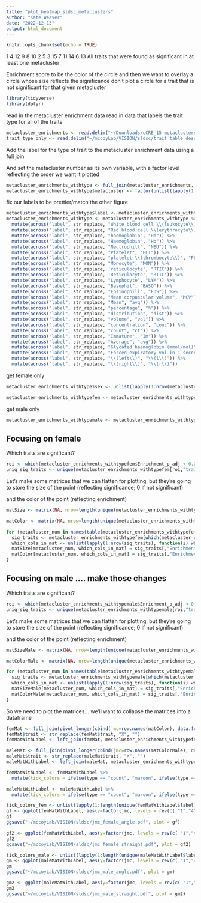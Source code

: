 ```yaml
---
title: "plot_heatmap_sldsc_metaclusters"
author: "Kate Weaver"
date: "2022-12-13"
output: html_document
---
```


```r
knitr::opts_chunk$set(echo = TRUE)
```

 1
4
12
9
8
10
2
5
3
15
7
11
14
6
13
	All traits that were found as significant in at least one metacluster

Enrichment score to be the color of the circle
and then we want to overlay a circle whose size reflects the significance
don’t plot a circle for a trait that is not significant for that given metacluster

```r
library(tidyverse)
library(dplyr)
```

read in the metacluster enrichment data
read in data that labels the trait type for all of the traits

```r
metacluster_enrichments <- read.delim("~/Downloads/cCRE_15-metaclusters_all_UKBB_traits.enrichment.txt", sep="\t")
trait_type_only <- read.delim("~/mccoyLab/VISION/sldsc/trait_table_description_significance_type.txt", sep="\t") %>% dplyr::select(c(trait_short, type)) %>% `colnames<-`(c("trait", "type"))
```

Add the label for the type of trait to the metacluster enrichment data using a full join

And set the metacluster number as its own variable, with a factor level reflecting the order we want it plotted

```r
metacluster_enrichments_withtype <- full_join(metacluster_enrichments, trait_type_only, by="trait")
metacluster_enrichments_withtype$metacluster <- factor(unlist(lapply(1:nrow(metacluster_enrichments_withtype), function(x) substr(str_replace(metacluster_enrichments_withtype$Category[x], "metacluster", ""),1,nchar(str_replace(metacluster_enrichments_withtype$Category[x], "metacluster", ""))-4))), levels = rev(c( "1","4","12","9","8","10","2","5","3","15","7","11","14","6","13")))
```

fix our labels to be prettier/match the other figure

```r
metacluster_enrichments_withtype$label <- metacluster_enrichments_withtype$description
metacluster_enrichments_withtype <- metacluster_enrichments_withtype %>%
  mutate(across("label", str_replace, "White blood cell \\(leukocyte\\)", "WBC")) %>%
  mutate(across("label", str_replace, "Red blood cell \\(erythrocyte\\)", "RBC")) %>%
  mutate(across("label", str_replace, "haemoglobin", "Hb")) %>%
  mutate(across("label", str_replace, "Haemoglobin", "Hb")) %>%
  mutate(across("label", str_replace, "Neutrophill", "NEU")) %>%
  mutate(across("label", str_replace, "Platelet", "PLT")) %>%
  mutate(across("label", str_replace, "platelet \\(thrombocyte\\)", "PLT")) %>%
  mutate(across("label", str_replace, "Monocyte", "MON")) %>%
  mutate(across("label", str_replace, 'reticulocyte', "RTIC")) %>%
  mutate(across("label", str_replace, 'Reticulocyte', "RTIC")) %>%
  mutate(across("label", str_replace, "Lymphocyte", "LYM")) %>%
  mutate(across("label", str_replace, "Basophil", "BASO")) %>%
  mutate(across("label", str_replace, "Eosinophill", "EOS")) %>%
  mutate(across("label", str_replace, "Mean corpuscular volume", "MCV")) %>%
  mutate(across("label", str_replace, "Mean", "avg")) %>%
  mutate(across("label", str_replace, "percentage", "%")) %>%
  mutate(across("label", str_replace, "distribution", "dist")) %>%
  mutate(across("label", str_replace, "volume", "vol")) %>%
  mutate(across("label", str_replace, "concentration", "conc")) %>%
  mutate(across("label", str_replace, "count", "ct")) %>%
  mutate(across("label", str_replace, "Immature", "Im")) %>%
  mutate(across("label", str_replace, "Average", "avg")) %>%
  mutate(across("label", str_replace, "Glycated haemoglobin (mmol/mol)", "Glycated Hb")) %>%
  mutate(across("label", str_replace, "Forced expiratory vol in 1-second \\(FEV1\\), Best measure", "FEV1")) %>%
  mutate(across("label", str_replace, "\\(left\\)", "\\(l\\)")) %>%
  mutate(across("label", str_replace, "\\(right\\)", "\\(r\\)"))
```


get female only
```r
metacluster_enrichments_withtype$sex <- unlist(lapply(1:nrow(metacluster_enrichments_withtype), function(i) unlist(str_split(metacluster_enrichments_withtype$trait[i], "\\."))[2]))

metacluster_enrichments_withtypefem <- metacluster_enrichments_withtype[which(metacluster_enrichments_withtype$sex == "female"),]
```

get male only

```r
metacluster_enrichments_withtypemale <- metacluster_enrichments_withtype[which(metacluster_enrichments_withtype$sex == "male"),]

```

## Focusing on female 

Which traits are significant?

```r
roi <- which(metacluster_enrichments_withtypefem$Enrichment_p_adj < 0.05)
uniq_sig_traits <- unique(metacluster_enrichments_withtypefem[roi,"trait"])
```

Let's make some matrices that we can flatten for plotting, but they're going to store the size of the point (reflecting significance; 0 if not significant)

and the color of the point (reflecting enrichment)

```r
matSize <- matrix(NA, nrow=length(unique(metacluster_enrichments_withtypefem$metacluster)), ncol = length(uniq_sig_traits)) %>% `colnames<-`(uniq_sig_traits) %>% `rownames<-`(names(table(metacluster_enrichments_withtypefem$metacluster)))

matColor <- matrix(NA, nrow=length(unique(metacluster_enrichments_withtypefem$metacluster)), ncol = length(uniq_sig_traits))  %>% `colnames<-`(uniq_sig_traits) %>% `rownames<-`(names(table(metacluster_enrichments_withtypefem$metacluster)))
```

```r
for (metacluster_num in names(table(metacluster_enrichments_withtypefem$metacluster))){
  sig_traits <- metacluster_enrichments_withtypefem[which(metacluster_enrichments_withtypefem$metacluster == metacluster_num & metacluster_enrichments_withtypefem$Enrichment_p_adj < 0.05), c("trait", "Enrichment_p_adj", "Enrichment")]
  which_cols_in_mat <- unlist(lapply(1:nrow(sig_traits), function(i) which(colnames(matSize) == sig_traits[i,"trait"])))
  matSize[metacluster_num, which_cols_in_mat] = sig_traits[,"Enrichment_p_adj"]
  matColor[metacluster_num, which_cols_in_mat] = sig_traits[,"Enrichment"]
}
```

## Focusing on male .... make those changes

Which traits are significant?

```r
roi <- which(metacluster_enrichments_withtypemale$Enrichment_p_adj < 0.05)
uniq_sig_traits <- unique(metacluster_enrichments_withtypemale[roi,"trait"])
```

Let's make some matrices that we can flatten for plotting, but they're going to store the size of the point (reflecting significance; 0 if not significant)

and the color of the point (reflecting enrichment)

```r
matSizeMale <- matrix(NA, nrow=length(unique(metacluster_enrichments_withtypemale$metacluster)), ncol = length(uniq_sig_traits)) %>% `colnames<-`(uniq_sig_traits) %>% `rownames<-`(names(table(metacluster_enrichments_withtypemale$metacluster)))

matColorMale <- matrix(NA, nrow=length(unique(metacluster_enrichments_withtypemale$metacluster)), ncol = length(uniq_sig_traits))  %>% `colnames<-`(uniq_sig_traits) %>% `rownames<-`(names(table(metacluster_enrichments_withtypemale$metacluster)))
```

```r
for (metacluster_num in names(table(metacluster_enrichments_withtypemale$metacluster))){
  sig_traits <- metacluster_enrichments_withtypemale[which(metacluster_enrichments_withtypemale$metacluster == metacluster_num & metacluster_enrichments_withtypemale$Enrichment_p_adj < 0.05), c("trait", "Enrichment_p_adj", "Enrichment")]
  which_cols_in_mat <- unlist(lapply(1:nrow(sig_traits), function(i) which(colnames(matSizeMale) == sig_traits[i,"trait"])))
  matSizeMale[metacluster_num, which_cols_in_mat] = sig_traits[,"Enrichment_p_adj"]
  matColorMale[metacluster_num, which_cols_in_mat] = sig_traits[,"Enrichment"]
}
```

So we need to plot the matrices... we'll want to collapse the matrices into a dataframe

```r
femMat <- full_join(pivot_longer(cbind(jmc=row.names(matColor), data.frame(matColor)), -c(jmc), names_to = "trait", values_to = "color"), pivot_longer(cbind(jmc=row.names(matSize), data.frame(matSize)), -c(jmc), names_to = "trait", values_to = "size"), by = c("jmc", "trait"))
femMat$trait <- str_replace(femMat$trait, "X", "")
femMatWithLabel <- left_join(femMat, metacluster_enrichments_withtypefem[,c("label", "trait", "type")], by="trait")

maleMat <- full_join(pivot_longer(cbind(jmc=row.names(matColorMale), data.frame(matColorMale)), -c(jmc), names_to = "trait", values_to = "color"), pivot_longer(cbind(jmc=row.names(matSizeMale), data.frame(matSizeMale)), -c(jmc), names_to = "trait", values_to = "size"), by = c("jmc", "trait"))
maleMat$trait <- str_replace(maleMat$trait, "X", "")
maleMatWithLabel <- left_join(maleMat, metacluster_enrichments_withtypemale[,c("label", "trait", "type")], by="trait")
```

```r
femMatWithLabel <- femMatWithLabel %>%
  mutate(tick_colors = ifelse(type == "count", "maroon", ifelse(type == "chemistry", "purple", "black")))

maleMatWithLabel <- maleMatWithLabel %>%
  mutate(tick_colors = ifelse(type == "count", "maroon", ifelse(type == "chemistry", "purple", "black")))
```

```r
tick_colors_fem <- unlist(lapply(1:length(unique(femMatWithLabel$label)), function(x) femMatWithLabel[which(femMatWithLabel$label == unique(femMatWithLabel$label)[order(unique(femMatWithLabel$label))][x])[1], "tick_colors"]))
gf <- ggplot(femMatWithLabel, aes(y=factor(jmc, levels = rev(c( "1","4","12","9","8","10","2","5","3","15","7","11","14","6","13"))) , x=label)) + geom_tile(aes(fill=factor(0)), show.legend = FALSE) + geom_point(aes(colour = log2(color), size = -log10(size))) + theme_bw() + ylab("JmC") + xlab("") + scale_fill_manual(values = c("transparent")) + theme(axis.text.x = element_text(angle = 45,hjust=1, color=tick_colors_fem, size=8)) + labs(size = "-log10(Adjusted p-value)", colour = "log2(Enrichment)") + theme(plot.margin = margin(1.5, 1.75, 1, 1.75, "cm")) + ggtitle("JmC Trait Enrichments (Female)") + theme(panel.grid = element_line(color="black", size=0.1))
gf
ggsave("~/mccoyLab/VISION/sldsc/jmc_female_angle.pdf", plot = gf)
```

```r
gf2 <- ggplot(femMatWithLabel, aes(y=factor(jmc, levels = rev(c( "1","4","12","9","8","10","2","5","3","15","7","11","14","6","13"))) , x=label)) + geom_tile(aes(fill=factor(0)), show.legend = FALSE) + geom_point(aes(colour = log2(color), size = -log10(size))) + theme_bw() + ylab("JmC") + xlab("") + scale_fill_manual(values = c("transparent")) + theme(axis.text.x = element_text(angle = 90, vjust=0.5,hjust=1, color=tick_colors_fem, size=8)) + labs(size = "-log10(Adjusted p-value)", colour = "log2(Enrichment)") + theme(plot.margin = margin(0.5, 0, 0, 0.25, "cm")) + ggtitle("JmC Trait Enrichments (Female)") + theme(panel.grid = element_line(color="black", size=0.1))
gf2
ggsave("~/mccoyLab/VISION/sldsc/jmc_female_straight.pdf", plot = gf2)
```

```r
tick_colors_male <- unlist(lapply(1:length(unique(maleMatWithLabel$label)), function(x) maleMatWithLabel[which(maleMatWithLabel$label == unique(maleMatWithLabel$label)[order(unique(maleMatWithLabel$label))][x])[1], "tick_colors"]))
gm <- ggplot(maleMatWithLabel, aes(y=factor(jmc, levels = rev(c( "1","4","12","9","8","10","2","5","3","15","7","11","14","6","13"))) , x=label)) + geom_tile(aes(fill=factor(0)), show.legend = FALSE) + geom_point(aes(colour = log2(color), size = -log10(size))) + theme_bw() + ylab("JmC") + xlab("") + scale_fill_manual(values = c("transparent")) + theme(axis.text.x = element_text(angle = 45,hjust=1, color=tick_colors_male, size=8)) + labs(size = "-log10(Adjusted p-value)", colour = "log2(Enrichment)") + theme(plot.margin = margin(1, 2, 1, 1.5, "cm")) + ggtitle("JmC Trait Enrichments (Male)") + theme(panel.grid = element_line(color="black", size=0.1))
gm
ggsave("~/mccoyLab/VISION/sldsc/jmc_male_angle.pdf", plot = gm)
```

```r
gm2 <- ggplot(maleMatWithLabel, aes(y=factor(jmc, levels = rev(c( "1","4","12","9","8","10","2","5","3","15","7","11","14","6","13"))) , x=label)) + geom_tile(aes(fill=factor(0)), show.legend = FALSE) + geom_point(aes(colour = log2(color), size = -log10(size))) + theme_bw() + ylab("JmC") + xlab("") + scale_fill_manual(values = c("transparent")) + theme(axis.text.x = element_text(angle = 90,vjust=0.5, hjust=1, color=tick_colors_male, size=8)) + labs(size = "-log10(Adjusted p-value)", colour = "log2(Enrichment)") + theme(plot.margin = margin(0.75, 0, 0, 0.25, "cm")) + ggtitle("JmC Trait Enrichments (Male)") + theme(panel.grid = element_line(color="black", size=0.1))
gm2
ggsave("~/mccoyLab/VISION/sldsc/jmc_male_straight.pdf", plot = gm2)
```
